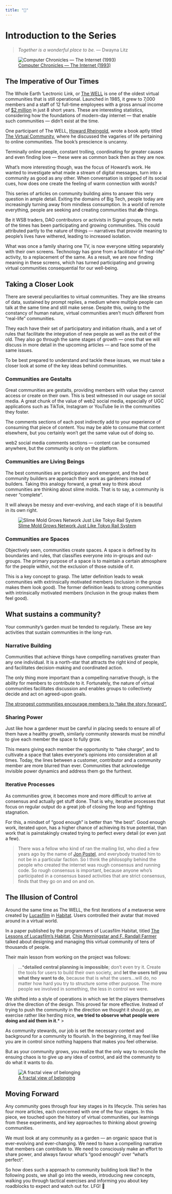```yaml
---
title: "📕"
---
```


# Introduction to the Series {-}

> *Together is a wonderful place to be.* — Dwayna Litz

![[Computer Chronicles — The Internet (1993)](https://www.youtube.com/watch?v=U_o8gerare0&t=1134s)](img/well.png)

## The Imperative of Our Times {-} 

The Whole Earth ‘Lectronic Link, or [The WELL](https://en.wikipedia.org/wiki/The_WELL) is one of the oldest virtual communities that is still operational. Launched in 1985, it grew to 7,000 members and a staff of 12 full-time employees with a gross annual income of [$2 million](https://en.wikipedia.org/wiki/The_WELL#cite_note-:5-2) in just 8 short years. These are interesting statistics, considering how the foundations of modern-day internet — that enable such communities — didn’t exist at the time.

One participant of The WELL, [Howard Rheingold](https://en.wikipedia.org/wiki/Howard_Rheingold), wrote a book aptly titled [The Virtual Community](https://www.rheingold.com/vc/book/), where he discussed the vagaries of life pertaining to online communities. The book’s prescience is uncanny.

Terminally online people, constant trolling, coordinating for greater causes and even finding love — these were as common back then as they are now.

What’s more interesting though, was the focus of Howard’s work. He wanted to investigate what made a stream of digital messages, turn into a community as good as any other. When conversation is stripped of its social cues, how does one create the feeling of warm connection with words?

This series of articles on community building aims to answer this very question in ample detail. Exiting the domains of Big Tech, people today are increasingly turning away from mindless consumption. In a world of remote everything, people are seeking and creating communities that ***do*** things.

Be it WSB traders, DAO contributors or activists in Signal groups, the meta of the times has been participating and growing communities. This could attributed partly to the nature of things — narratives that provide meaning to people’s lives have withered, leading to increased isolation. 

What was once a family sharing one TV, is now everyone sitting separately with their own screens. Technology has gone from a facilitator of “real-life” activity, to a replacement of the same. As a result, we are now finding meaning in these screens, which has turned participating and growing virtual communities consequential for our well-being.

## Taking a Closer Look {-}

There are several peculiarities to virtual communities. They are like streams of data, sustained by prompt replies, a medium where multiple people can talk at the same time and still make sense. Despite this, owing to the constancy of human nature, virtual communities aren’t much different from “real-life” communities.

They each have their set of participatory and initiation rituals, and a set of rules that facilitate the integration of new people as well as the exit of the old. They also go through the same stages of growth — ones that we will discuss in more detail in the upcoming articles — and face some of the same issues. 

To be best prepared to understand and tackle these issues, we must take a closer look at some of the key ideas behind communities.

### Communities are Gestalts {-}

Great communities are gestalts, providing members with value they cannot access or create on their own. This is best witnessed in our usage on social media. A great chunk of the value of web2 social media, especially of UGC applications such as TikTok, Instagram or YouTube lie in the communities they foster.

The comments sections of each post indirectly add to your experience of consuming that piece of content. You may be able to consume that content elsewhere, but you certainly won’t get the same value out of doing so. 

web2 social media comments sections — content can be consumed anywhere, but the community is only on the platform.

### Communities are Living Beings {-}

The best communities are participatory and emergent, and the best community builders are approach their work as gardeners instead of builders. Taking this analogy forward, a great way to think about communities are thinking about slime molds. That is to say, a community is never “complete”.

It will always be messy and ever-evolving, and each stage of it is beautiful in its own right.

![[Slime Mold Grows Network Just Like Tokyo Rail System](https://www.wired.com/2010/01/slime-mold-grows-network-just-like-tokyo-rail-system/)](img/slime.png)

### Communities are Spaces {-}

Objectively seen, communities create spaces. A space is defined by its boundaries and rules, that classifies everyone into in-groups and out-groups. The primary purpose of a space is to maintain a certain atmosphere for the people within, not the exclusion of those outside of it.

This is a key concept to grasp. The latter definition leads to weak communities with extrinsically motivated members (inclusion in the group makes them look good). The former definition leads to strong communities with intrinsically motivated members (inclusion in the group makes them feel good).

## What sustains a community? {-}

Your community’s garden must be tended to regularly. These are key activities that sustain communities in the long-run.

### Narrative Building {-}

Communities that achieve things have compelling narratives greater than any one individual. It is a north-star that attracts the right kind of people, and facilitates decision-making and coordinated action.

The only thing more important than a compelling narrative though, is the ability for members to contribute to it. Fortunately, the nature of virtual communities facilitates discussion and enables groups to collectively decide and act on agreed-upon goals.

[The strongest communities encourage members to “take the story forward”.](https://haenfler.sites.grinnell.edu/subcultures-and-scenes/the-deadhead-subculture/) 

### Sharing Power {-}

Just like how a gardener must be careful in placing seeds to ensure all of them have a healthy growth, similarly community stewards must be mindful to give each member the space to fully grow.

This means giving each member the opportunity to “take charge”, and to cultivate a space that takes everyone’s opinions into consideration at all times. Today, the lines between a customer, contributor and a community member are more blurred than ever. Communities that acknowledge invisible power dynamics and address them go the furthest.

### Iterative Processes {-}

As communities grow, it becomes more and more difficult to arrive at consensus and actually get stuff done. That is why, iterative processes that focus on regular output do a great job of closing the loop and fighting stagnation.

For this, a mindset of “good enough” is better than “the best”. Good enough work, iterated upon, has a higher chance of achieving its true potential, than work that is painstakingly created trying to perfect every detail (or even just a few).

> There was a fellow who kind of ran the mailing list, who died a few years ago by the name of [Jon Postel](https://en.wikipedia.org/wiki/Jon_Postel), and everybody trusted him to not be in a particular faction. So I think the philosophy behind the people who created the internet was rough consensus and running code. So rough consensus is important, because anyone who's participated in a consensus based activities that are strict consensus, finds that they go on and on and on.
> 

## The Illusion of Control {-}

Around the same time as The WELL, the first iterations of a metaverse were created by [Lucasfilm](https://en.wikipedia.org/wiki/Lucasfilm) in [Habitat](https://en.wikipedia.org/wiki/Habitat_(video_game)). Users controlled their avatar that moved around in a virtual world. 

In a paper published by the programmers of Lucasfilm Habitat, titled [The Lessons of Lucasfilm's Habitat](https://web.stanford.edu/class/history34q/readings/Virtual_Worlds/LucasfilmHabitat.html), [Chip Morningstar and F. Randall Farmer](http://www.communities.com/picture/randchip.gif) talked about designing and managing this virtual community of tens of thousands of people.

Their main lesson from working on the project was follows:

> …***detailed central planning is impossible**; don’t even try it. Create the tools for users to build their own society, and **let the users tell you what they want to do**, because that is what the users…will do, no matter how hard you try to structure some other purpose. The more people we involved in something, the less in control we were. 

We shifted into a style of operations in which we let the players themselves drive the direction of the design. This proved far more effective. Instead of trying to push the community in the direction we thought it should go, an exercise rather like herding mice, **we tried to observe what people were doing and aid them in it**.*
> 

As community stewards, our job is set the necessary context and background for a community to flourish. In the beginning, it may feel like you are in control since nothing happens that makes you feel otherwise.

But as your community grows, you realize that the only way to reconcile the ensuing chaos is to give up any idea of control, and aid the community to do what it wants to do.

![[A fractal view of belonging](https://www.microsolidarity.cc/)](img/fractal.png)

## Moving Forward {-}
 
Any community goes through four key stages in its lifecycle. This series has four more articles, each concerned with one of the four stages. In this piece, we touched upon the history of virtual communities, our learnings from these experiments, and key approaches to thinking about growing communities.

We must look at any community as a garden — an organic space that is ever-evolving and ever-changing. We need to have a compelling narrative that members can contribute to. We need to consciously make an effort to share power, and always favour what’s “good enough” over “what’s perfect”.

So how does such a approach to community building look like? In the following posts, we shall go into the weeds, introducing new concepts, walking you through tactical exercises and informing you about key roadblocks to expect and watch out for. LFG! 🚀
